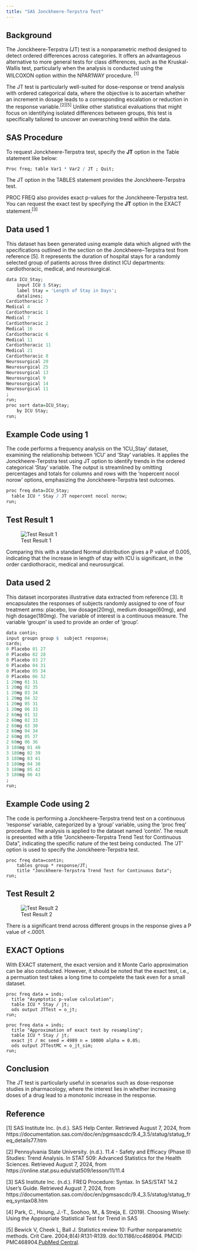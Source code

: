 ```yaml
---
title: "SAS Jonckheere-Terpstra Test"
---
```


## Background

The Jonckheere-Terpstra (JT) test is a nonparametric method designed to detect ordered differences across categories. It offers an advantageous alternative to more general tests for class differences, such as the Kruskal-Wallis test, particularly when the analysis is conducted using the WILCOXON option within the NPAR1WAY procedure. $^{[1]}$

The JT test is particularly well-suited for dose-response or trend analysis with ordered categorical data, where the objective is to ascertain whether an increment in dosage leads to a corresponding escalation or reduction in the response variable.$^{[2]}$$^{[5]}$ Unlike other statistical evaluations that might focus on identifying isolated differences between groups, this test is specifically tailored to uncover an overarching trend within the data.

## SAS Procedure

To request Jonckheere-Terpstra test, specify the **JT** option in the Table statement like below:

```r
Proc freq; table Var1 * Var2 / JT ; Quit;
```

The JT option in the TABLES statement provides the Jonckheere-Terpstra test.

PROC FREQ also provides exact p-values for the Jonckheere-Terpstra test. You can request the exact test by specifying the **JT** option in the EXACT statement.$^{[3]}$ 

## Data used 1

This dataset has been generated using example data which aligned with the specifications outlined in the section on the Jonckheere–Terpstra test from reference \[5\]. It represents the duration of hospital stays for a randomly selected group of patients across three distinct ICU departments: cardiothoracic, medical, and neurosurgical.

```r
data ICU_Stay;
    input ICU $ Stay;
    label Stay = 'Length of Stay in Days';
    datalines;
Cardiothoracic 7
Medical 4
Cardiothoracic 1
Medical 7
Cardiothoracic 2
Medical 16
Cardiothoracic 6
Medical 11
Cardiothoracic 11
Medical 21
Cardiothoracic 8
Neurosurgical 20
Neurosurgical 25
Neurosurgical 13
Neurosurgical 9
Neurosurgical 14
Neurosurgical 11
;
run;
proc sort data=ICU_Stay;
    by ICU Stay;
run;
```

## Example Code using 1

The code performs a frequency analysis on the 'ICU_Stay' dataset, examining the relationship between 'ICU' and 'Stay' variables. It applies the Jonckheere-Terpstra test using JT option to identify trends in the ordered categorical 'Stay' variable. The output is streamlined by omitting percentages and totals for columns and rows with the 'nopercent nocol norow' options, emphasizing the Jonckheere-Terpstra test outcomes.

```r
proc freq data=ICU_Stay; 
  table ICU * Stay / JT nopercent nocol norow; 
run;

```

## Test Result 1

![Test Result 1](../../CAMIS/images/jonchkheere_terpstra/result1.png "Test Result 1")

Comparing this with a standard Normal distribution gives a P value of 0.005, indicating that the increase in length of stay with ICU is significant, in the order cardiothoracic, medical and neurosurgical.

## Data used 2

This dataset incorporates illustrative data extracted from reference \[3\]. It encapsulates the responses of subjects randomly assigned to one of four treatment arms: placebo, low dosage(20mg), medium dosage(60mg), and high dosage(180mg). The variable of interest is a continuous measure. The variable 'groupn' is used to provide an order of 'group'.

```r
data contin;
input groupn group $  subject response;
cards;
0 Placebo 01 27
0 Placebo 02 28
0 Placebo 03 27
0 Placebo 04 31
0 Placebo 05 34
0 Placebo 06 32
1 20mg 01 31
1 20mg 02 35
1 20mg 03 34
1 20mg 04 32
1 20mg 05 31
1 20mg 06 33
2 60mg 01 32
2 60mg 02 33
2 60mg 03 30
2 60mg 04 34
2 60mg 05 37
2 60mg 06 36
3 180mg 01 40
3 180mg 02 39
3 180mg 03 41
3 180mg 04 38
3 180mg 05 42
3 180mg 06 43
;
run;
```

## Example Code using 2

The code is performing a Jonckheere-Terpstra trend test on a continuous 'response' variable, categorized by a 'group' variable, using the 'proc freq' procedure. The analysis is applied to the dataset named 'contin'. The result is presented with a title "Jonckheere-Terpstra Trend Test for Continuous Data", indicating the specific nature of the test being conducted. The 'JT' option is used to specify the Jonckheere-Terpstra test.

```SAS
proc freq data=contin; 
    tables group * response/JT; 
    title "Jonckheere-Terpstra Trend Test for Continuous Data"; 
run;
```

## Test Result 2

![Test Result 2](../../CAMIS/images/jonchkheere_terpstra/result2.png "Test Result 2")

There is a significant trend across different groups in the response gives a P value of \<.0001.

## EXACT Options
With EXACT statement, the exact version and it Monte Carlo approximation can be also conducted. However, it should be noted that the exact test, i.e., a permuation test takes a long time to compelete the task even for a small dataset.

```SAS
proc freq data = inds;
  title "Asymptotic p-value calculation";
  table ICU * Stay / jt;
  ods output JTTest = o_jt;
run;

proc freq data = inds;
  title "Approximation of exact test by resampling";
  table ICU * Stay / jt;
  exact jt / mc seed = 4989 n = 10000 alpha = 0.05;
  ods output JTTestMC = o_jt_sim;
run;

```



## Conclusion

The JT test is particularly useful in scenarios such as dose-response studies in pharmacology, where the interest lies in whether increasing doses of a drug lead to a monotonic increase in the response.

## Reference

\[1\] SAS Institute Inc. (n.d.). SAS Help Center. Retrieved August 7, 2024, from https://documentation.sas.com/doc/en/pgmsascdc/9.4_3.5/statug/statug_freq_details77.htm

\[2\] Pennsylvania State University. (n.d.). 11.4 - Safety and Efficacy (Phase II) Studies: Trend Analysis. In STAT 509: Advanced Statistics for the Health Sciences. Retrieved August 7, 2024, from https://online.stat.psu.edu/stat509/lesson/11/11.4

\[3\] SAS Institute Inc. (n.d.). FREQ Procedure: Syntax. In SAS/STAT 14.2 User's Guide. Retrieved August 7, 2024, from https://documentation.sas.com/doc/en/pgmsascdc/9.4_3.5/statug/statug_freq_syntax08.htm

\[4\] Park, C., Hsiung, J.-T., Soohoo, M., & Streja, E. (2019). Choosing Wisely: Using the Appropriate Statistical Test for Trend in SAS

\[5\] Bewick V, Cheek L, Ball J. Statistics review 10: Further nonparametric methods. Crit Care. 2004;8(4):R131-R139. doi:10.1186/cc468904. PMCID: PMC468904.[PubMed Central](https://www.ncbi.nlm.nih.gov/pmc/articles/PMC468904/).
